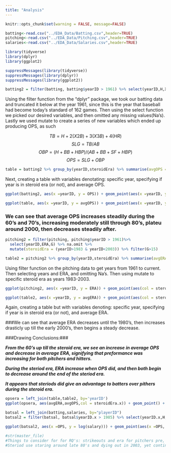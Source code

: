 ```yaml
---
title: "Analysis"
---
```

```r
knitr::opts_chunk$set(warning = FALSE, message=FALSE)
```

```r

batting<-read.csv("../EDA_Data/Batting.csv",header=TRUE)
pitching<-read.csv("../EDA_Data/Pitching.csv",header=TRUE)
salaries<-read.csv("../EDA_Data/Salaries.csv",header=TRUE)

library(tidyverse)
library(dplyr)
library(ggplot2)

suppressMessages(library(tidyverse))
suppressMessages(library(dplyr))
suppressMessages(library(ggplot2))

```

```r
batting2 = filter(batting, batting$yearID > 1961) %>% select(yearID,H,X2B,X3B,HR,AB,BB,HBP,SF) %>% na.omit() %>% mutate(TB = H+2*X2B+(3*X3B)+(4*HR)) %>% mutate(SLG = TB/AB) %>% na.omit() %>% mutate(OBP = (H + BB + HBP)/(AB + BB + SF + HBP)) %>% mutate(OPS = SLG + OBP) %>% mutate(steroidEra = (yearID>1983 & yearID<2003)) %>% filter(AB>160)
```

  Using the filter function from the "dplyr" package, we took our batting data and truncated it below at the year 1961, since this is the year that baseball had become today's standard of 162 games. Then using the select function we picked our desired variables, and then omitted any missing values(Na's). Lastly we used mutate to create a series of new variables which ended up producing OPS, as such 
 
 $$TB=H+2(X2B)+3(X3B)+4(HR)$$  $$ SLG=TB/AB $$  $$OBP=(H+BB+HBP)/(AB +BB+SF+HBP) $$  $$OPS=SLG+OBP $$


```r
table = batting2 %>% group_by(yearID,steroidEra) %>% summarise(avgOPS = mean(OPS))

```

Next, creating a table with variables denotating: specific year, specifying if year is in steroid era (or not), and average OPS.


```r
ggplot(batting2, aes(x =yearID, y = OPS)) + geom_point(aes(x =yearID, y = OPS ,col=steroidEra)) + geom_smooth(se=FALSE) + ggtitle("Average OPS Over Time") + xlab("Year") + ylab("OPS") + scale_color_discrete(name='Steroid Era') + theme_minimal() +  scale_color_manual(name= "Era",labels=c("Non-Steroid Era","Steroid Era"),values = c("green","red")) + theme_bw() 

ggplot(table, aes(x =yearID, y = avgOPS)) + geom_point(aes(x =yearID, y = avgOPS ,col=steroidEra)) + geom_smooth(se=FALSE) + ggtitle("Average OPS Over Time") + xlab("Year") + ylab("Average OPS") + scale_color_manual(name= "Era",labels=c("Non-Steroid Era","Steroid Era"),values = c("green","red")) + theme_bw() 
```

### We can see that average OPS increases steadily during the 60's and 70's, increasing moderately still through 80's, plateu around 2000,  then decreases steadily after. 

 
```r
pitching2 = filter(pitching, pitching$yearID > 1961)%>%
  select(yearID,ERA,G) %>% na.omit %>%
  mutate(steroidEra = (yearID>1983 & yearID<2003)) %>% filter(G>15)

table2 = pitching2 %>% group_by(yearID,steroidEra) %>% summarise(avgERA = mean(ERA))

```

Using filter function on the pitching data to get years from 1961 to current. Then selecting years and ERA, and omitting Na's. Then using mutate to specific steroid era as years 1983-2003. 


```r
ggplot(pitching2, aes(x =yearID, y = ERA)) + geom_point(aes(col = steroidEra)) + geom_smooth(se=TRUE) + ggtitle("Average ERA Over Time") + xlab("Year") + ylab("Average ERA") + scale_color_discrete(name='Steroid Era') + theme_minimal() +  scale_color_manual(name= "Era",labels=c("Non-Steroid Era","Steroid Era"),values = c("green","red")) + theme_bw() 

ggplot(table2, aes(x =yearID, y = avgERA)) + geom_point(aes(col = steroidEra)) + geom_smooth(se=FALSE) + ggtitle("Average ERA Over Time") + xlab("Year") + ylab("Average ERA") + scale_color_discrete(name='Steroid Era') + scale_color_manual(name= "Era",labels=c("Non-Steroid Era","Steroid Era"),values = c("green","red")) + theme_bw() 

```

Again, creating a table but with variables denoting: specific year, specifying if year is in steroid era (or not), and average ERA.

###We can see that average ERA decreases until the 1980's, then increases drasticly up till the early 2000's, then begins a steady decrease.

###Drawing Conclusions:### 

*__From the 60's up till the steroid era, we see an increase in average OPS and decrease in average ERA, signifying that preformance was increasing for both pitchers and hitters.__* 

*__During the steriod era, ERA increase when OPS did, and then both begin to decrease around the end of the steriod era.__*

*__It appears that steriods did give an advantage to batters over pithers during the steroid era.__*


```r
opsera = left_join(table,table2, by='yearID')
ggplot(opsera, aes(avgERA,avgOPS,col = steroidEra.x)) + geom_point() + geom_smooth(se=FALSE) +  scale_color_manual(name= "Era",labels=c("Non-Steroid Era","Steroid Era"),values = c("green","red")) + theme_bw() + xlab("Average ERA") + ylab("Average OPS")
```


```r
batsal = left_join(batting,salaries, by="playerID")
batsal2 = filter(batsal, batsal$yearID.x > 1985) %>% select(yearID.x,H,X2B,X3B,HR,AB,BB,HBP,SF,salary,teamID.x) %>% na.omit() %>% mutate(TB = H+2*X2B+(3*X3B)+(4*HR)) %>% mutate(SLG = TB/AB) %>% na.omit() %>% mutate(OBP = (H + BB + HBP)/(AB + BB + SF + HBP)) %>% mutate(OPS = SLG + OBP) %>% mutate(steroidEra = (yearID.x>1983 & yearID.x<2003))

ggplot(batsal2, aes(x =OPS, y = log(salary))) + geom_point(aes(x =OPS, y = log(salary), col = steroidEra)) + geom_smooth(se=FALSE)

```




```r
#str(master_file)
#Things to consider for for RQ's: strikeouts and era for pitchers pre, during and post(steriod use).....also obp and batting average for hitters pre, during and post.
#Steriod use staring around late 80's and dying out in 2003, yet continuing to see suspensions to this day for steriods.
```





